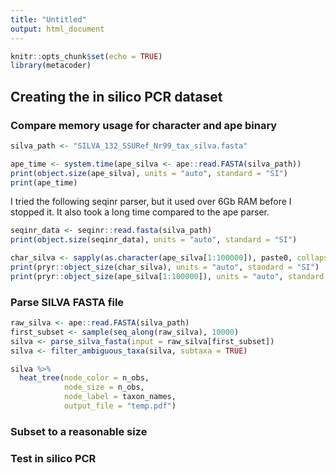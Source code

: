 ```yaml
---
title: "Untitled"
output: html_document
---
```


```r
knitr::opts_chunk$set(echo = TRUE)
library(metacoder)
```

## Creating the in silico PCR dataset

### Compare memory usage for character and ape binary

```r
silva_path <- "SILVA_132_SSURef_Nr99_tax_silva.fasta"
```


```r
ape_time <- system.time(ape_silva <- ape::read.FASTA(silva_path))
print(object.size(ape_silva), units = "auto", standard = "SI") 
print(ape_time)
```

I tried the following seqinr parser, but it used over 6Gb RAM before I stopped it.
It also took a long time compared to the ape parser.

```r
seqinr_data <- seqinr::read.fasta(silva_path)
print(object.size(seqinr_data), units = "auto", standard = "SI") 
```

```r
char_silva <- sapply(as.character(ape_silva[1:100000]), paste0, collapse = "")
print(pryr::object_size(char_silva), units = "auto", standard = "SI") 
print(pryr::object_size(ape_silva[1:100000]), units = "auto", standard = "SI") 

```


### Parse SILVA FASTA file

```r
raw_silva <- ape::read.FASTA(silva_path)
first_subset <- sample(seq_along(raw_silva), 10000)
silva <- parse_silva_fasta(input = raw_silva[first_subset])
silva <- filter_ambiguous_taxa(silva, subtaxa = TRUE)
```


```r
silva %>%
  heat_tree(node_color = n_obs, 
            node_size = n_obs,
            node_label = taxon_names,
            output_file = "temp.pdf")
```


### Subset to a reasonable size


### Test in silico PCR